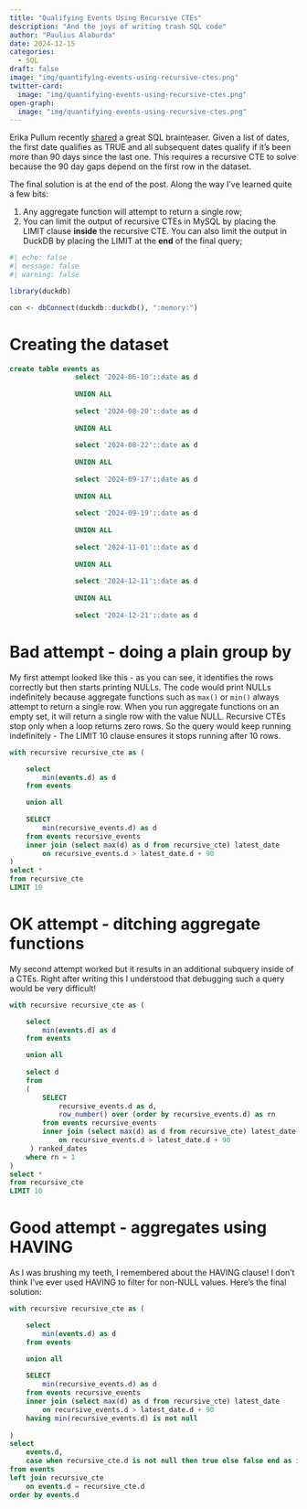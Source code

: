 ```yaml
---
title: "Qualifying Events Using Recursive CTEs"
description: "And the joys of writing trash SQL code"
author: "Paulius Alaburda"
date: 2024-12-15
categories:
  - SQL
draft: false
image: "img/quantifying-events-using-recursive-ctes.png"
twitter-card:
  image: "img/quantifying-events-using-recursive-ctes.png"
open-graph:
  image: "img/quantifying-events-using-recursive-ctes.png"
---
```


Erika Pullum recently [shared](https://bsky.app/profile/erikapullum.bsky.social/post/3lcy2ha372s2n) a great SQL brainteaser. Given a list of dates, the first date qualifies as TRUE and all subsequent dates qualify if it's been more than 90 days since the last one. This requires a recursive CTE to solve because the 90 day gaps depend on the first row in the dataset.

The final solution is at the end of the post. Along the way I've learned quite a few bits:

1. Any aggregate function will attempt to return a single row;
2. You can limit the output of recursive CTEs in MySQL by placing the LIMIT clause **inside** the recursive CTE. You can also limit the output in DuckDB by placing the LIMIT at the **end** of the final query;

```r
#| echo: false
#| message: false
#| warning: false

library(duckdb)

con <- dbConnect(duckdb::duckdb(), ":memory:")

```

# Creating the dataset

```sql

create table events as 
                select '2024-06-10'::date as d
                
                UNION ALL
                
                select '2024-08-20'::date as d
                
                UNION ALL
                
                select '2024-08-22'::date as d
                
                UNION ALL
                
                select '2024-09-17'::date as d
                
                UNION ALL
                
                select '2024-09-19'::date as d
                
                UNION ALL
                
                select '2024-11-01'::date as d
                
                UNION ALL
                
                select '2024-12-11'::date as d
                
                UNION ALL
                
                select '2024-12-21'::date as d

```



# Bad attempt - doing a plain group by

My first attempt looked like this - as you can see, it identifies the rows correctly but then starts printing NULLs. The code would print NULLs indefinitely because aggregate functions such as `max()` or `min()` always attempt to return a single row. When you run aggregate functions on an empty set, it will return a single row with the value NULL. Recursive CTEs stop only when a loop returns zero rows. So the query would keep running indefinitely - The LIMIT 10 clause ensures it stops running after 10 rows.

```sql

with recursive recursive_cte as (

	select 
		min(events.d) as d
	from events

	union all
	
	SELECT 
		min(recursive_events.d) as d
	from events recursive_events
	inner join (select max(d) as d from recursive_cte) latest_date
		on recursive_events.d > latest_date.d + 90 
)
select *
from recursive_cte
LIMIT 10


```

# OK attempt - ditching aggregate functions

My second attempt worked but it results in an additional subquery inside of a CTEs. Right after writing this I understood that debugging such a query would be very difficult!

```sql


with recursive recursive_cte as (

	select 
		min(events.d) as d
	from events

	union all
	
	select d
	from
	(
	    SELECT 
	    	recursive_events.d as d,
	    	row_number() over (order by recursive_events.d) as rn
	    from events recursive_events
	    inner join (select max(d) as d from recursive_cte) latest_date
	    	on recursive_events.d > latest_date.d + 90 
	 ) ranked_dates
	where rn = 1
)
select *
from recursive_cte
LIMIT 10

```

# Good attempt - aggregates using HAVING

As I was brushing my teeth, I remembered about the HAVING clause! I don't think I've ever used HAVING to filter for non-NULL values. Here's the final solution:

```sql

with recursive recursive_cte as (

	select 
		min(events.d) as d
	from events

	union all
	
	SELECT 
		min(recursive_events.d) as d
	from events recursive_events
	inner join (select max(d) as d from recursive_cte) latest_date
		on recursive_events.d > latest_date.d + 90 
	having min(recursive_events.d) is not null
	
)
select 
	events.d,
	case when recursive_cte.d is not null then true else false end as is_after_cooldown
from events
left join recursive_cte 
	on events.d = recursive_cte.d
order by events.d 

```






